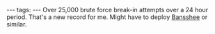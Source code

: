 ---
tags:
---
Over 25,000 brute force break-in attempts over a 24 hour period. That's a new record for me. Might have to deploy [[Bansshee]] or similar.
